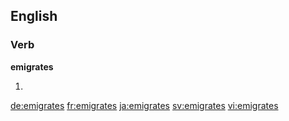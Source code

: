 ==English==

===Verb===
'''emigrates'''

# {{en-third-person singular of|emigrate}}

[[de:emigrates]]
[[fr:emigrates]]
[[ja:emigrates]]
[[sv:emigrates]]
[[vi:emigrates]]